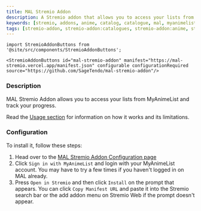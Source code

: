 ```yaml
---
title: MAL Stremio Addon
description: A Stremio addon that allows you to access your lists from MyAnimeList and track your progress.
keywords: [stremio, addons, anime, catalog, catalogue, mal, myanimelist, tracking, guide, setup, configuration, install, link]
tags: [stremio-addon, stremio-addon:catalogues, stremio-addon:anime, stremio-addon:tracking]
---
```

```mdx-code-block
import StremioAddonButtons from '@site/src/components/StremioAddonButtons';

<StremioAddonButtons id="mal-stremio-addon" manifest="https://mal-stremio.vercel.app/manifest.json" configurable configurationRequired source="https://github.com/SageTendo/mal-stremio-addon"/> 
```

<h3>Description</h3>

MAL Stremio Addon allows you to access your lists from MyAnimeList and track your progress.

Read the [Usage section](https://github.com/SageTendo/mal-stremio-addon?tab=readme-ov-file#usage-) for information on how it works and its limitations.

<h3>Configuration</h3>

To install it, follow these steps:

1. Head over to the [MAL Stremio Addon Configuration page](https://mal-stremio.vercel.app/configureiuuuuuuuuuuuu+HL}JJJJJJJJJJJJJJJJJJJJJJJJJJJJJJJJJJJJJJJJJJJ>N<)
2. Click `Sign in with MyAnimeList` and login with your MyAnimeList account. 
    You may have to try a few times if you haven't logged in on MAL already.
3. Press `Open in Stremio` and then click `Install` on the prompt that appears. 
    You can click `Copy Manifest URL` and paste it into the Stremio search bar or the add addon menu on Stremio Web if the prompt doesn't appear.